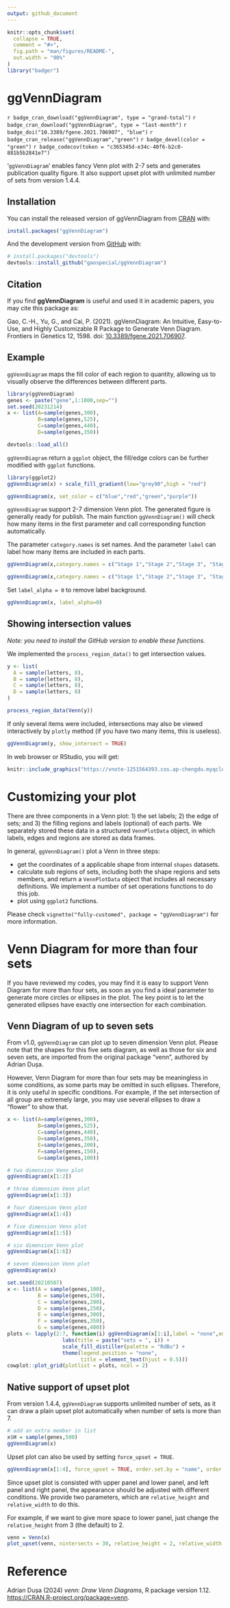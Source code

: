 ```yaml
---
output: github_document
---
```


<!-- README.md is generated from README.Rmd. Please edit that file -->

```r
knitr::opts_chunk$set(
  collapse = TRUE,
  comment = "#>",
  fig.path = "man/figures/README-",
  out.width = "90%"
)
library("badger")
```

# ggVennDiagram

<!-- badges: start -->
`r badge_cran_download("ggVennDiagram", type = "grand-total")`
`r badge_cran_download("ggVennDiagram", type = "last-month")`
`r badge_doi("10.3389/fgene.2021.706907", "blue")`
`r badge_cran_release("ggVennDiagram","green")`
`r badge_devel(color = "green")`
`r badge_codecov(token = "c365345d-e34c-40f6-b2c0-881b5b2841e7")`
<!-- badges: end -->

'`ggVennDiagram`' enables fancy Venn plot with 2-7 sets and generates publication quality figure. It also support upset plot with unlimited number of sets from version 1.4.4.

## Installation

You can install the released version of ggVennDiagram from [CRAN](https://CRAN.R-project.org) with:

``` r
install.packages("ggVennDiagram")
```

And the development version from [GitHub](https://github.com/) with:

``` r
# install.packages("devtools")
devtools::install_github("gaospecial/ggVennDiagram")
```


## Citation

If you find **ggVennDiagram** is useful and used it in academic papers, you may cite this package as:

Gao, C.-H., Yu, G., and Cai, P. (2021). ggVennDiagram: An Intuitive, Easy-to-Use, and Highly Customizable R Package to Generate Venn Diagram. Frontiers in Genetics 12, 1598. doi: [10.3389/fgene.2021.706907](https://www.frontiersin.org/articles/10.3389/fgene.2021.706907/full).



## Example

`ggVennDiagram` maps the fill color of each region to quantity, allowing us to visually observe the differences between different parts. 

```r
library(ggVennDiagram)
genes <- paste("gene",1:1000,sep="")
set.seed(20231214)
x <- list(A=sample(genes,300),
          B=sample(genes,525),
          C=sample(genes,440),
          D=sample(genes,350))
```

```r
devtools::load_all()
```


`ggVennDiagram` return a `ggplot` object, the fill/edge colors can be further modified with `ggplot` functions.

```r
library(ggplot2)
ggVennDiagram(x) + scale_fill_gradient(low="grey90",high = "red")

ggVennDiagram(x, set_color = c("blue","red","green","purple"))
```

`ggVennDiagram` support 2-7 dimension Venn plot. The generated figure is generally ready for publish. The main function `ggVennDiagram()` will check how many items in the first parameter and call corresponding function automatically.

The parameter `category.names` is set names. And the parameter `label` can label how many items are included in each parts.

```r
ggVennDiagram(x,category.names = c("Stage 1","Stage 2","Stage 3", "Stage4"))

ggVennDiagram(x,category.names = c("Stage 1","Stage 2","Stage 3", "Stage4"), label = "none")
```

Set `label_alpha = 0` to remove label background.

```r
ggVennDiagram(x, label_alpha=0)
```

## Showing intersection values

*Note: you need to install the GitHub version to enable these functions.*

We implemented the `process_region_data()` to get intersection values.

```r
y <- list(
  A = sample(letters, 8),
  B = sample(letters, 8),
  C = sample(letters, 8),
  D = sample(letters, 8)
)

process_region_data(Venn(y))
```

If only several items were included, intersections may also be viewed interactively by `plotly` method (if you have two many items, this is useless).


```r
ggVennDiagram(y, show_intersect = TRUE)
```

In web browser or RStudio, you will get:

```r
knitr::include_graphics("https://vnote-1251564393.cos.ap-chengdu.myqcloud.com/typora-img/intersection.gif")
```

# Customizing your plot

There are three components in a Venn plot: 1) the set labels; 2) the edge of sets;
and 3) the filling regions and labels (optional) of each parts. We separately stored these data in a structured `VennPlotData` object, in which labels, edges and regions are stored as data frames. 

In general, `ggVennDiagram()` plot a Venn in three steps:

- get the coordinates of a applicable shape from internal `shapes` datasets.
- calculate sub regions of sets, including both the shape regions and sets members,
  and return a `VennPlotData` object that includes all necessary definitions.
  We implement a number of set operations functions to do this job.
- plot using `ggplot2` functions.

Please check `vignette("fully-customed", package = "ggVennDiagram")` for more information.

# Venn Diagram for more than four sets

If you have reviewed my codes, you may find it is easy to support Venn Diagram for more than four sets,
as soon as you find a ideal parameter to generate more circles or ellipses in the plot. 
The key point is to let the generated ellipses have exactly one intersection for each combination.

## Venn Diagram of up to seven sets

From v1.0, `ggVennDiagram` can plot up to seven dimension Venn plot. Please note that the shapes for this five sets diagram, as well as those for six and seven sets, are imported from the original package “venn”, authored by Adrian Dușa.

However, Venn Diagram for more than four sets may be meaningless in some conditions, 
as some parts may be omitted in such ellipses. Therefore, it is only useful in specific conditions. 
For example, if the set intersection of all group are extremely large, you may use several
ellipses to draw a "flower" to show that.

```r
x <- list(A=sample(genes,300),
          B=sample(genes,525),
          C=sample(genes,440),
          D=sample(genes,350),
          E=sample(genes,200),
          F=sample(genes,150),
          G=sample(genes,100))

# two dimension Venn plot
ggVennDiagram(x[1:2])

# three dimension Venn plot
ggVennDiagram(x[1:3])

# four dimension Venn plot
ggVennDiagram(x[1:4])

# five dimension Venn plot
ggVennDiagram(x[1:5])

# six dimension Venn plot
ggVennDiagram(x[1:6])

# seven dimension Venn plot
ggVennDiagram(x)
```


```r
set.seed(20210507)
x <- list(A = sample(genes,100),
          B = sample(genes,150),
          C = sample(genes,200),
          D = sample(genes,250),
          E = sample(genes,300),
          F = sample(genes,350),
          G = sample(genes,400))
plots <- lapply(2:7, function(i) ggVennDiagram(x[1:i],label = "none",edge_size = 0.5) + 
                  labs(title = paste("sets = ", i)) + 
                  scale_fill_distiller(palette = "RdBu") +
                  theme(legend.position = "none",
                        title = element_text(hjust = 0.5)))
cowplot::plot_grid(plotlist = plots, ncol = 2)
```

## Native support of upset plot

From version 1.4.4, `ggVennDiagram` supports unlimited number of sets, as it can draw a plain upset plot automatically when number of sets is more than 7.

```r
# add an extra member in list
x$H = sample(genes,500)
ggVennDiagram(x)
```

Upset plot can also be used by setting `force_upset = TRUE`.

```r
ggVennDiagram(x[1:4], force_upset = TRUE, order.set.by = "name", order.intersect.by = "none")
```

Since upset plot is consisted with upper panel and lower panel, and left panel and right panel, the appearance should be adjusted with different conditions. We provide two parameters, which are `relative_height` and `relative_width` to do this.

For example, if we want to give more space to lower panel, just change the `relative_height` from 3 (the default) to 2.

```r
venn = Venn(x)
plot_upset(venn, nintersects = 30, relative_height = 2, relative_width = 0.3)
```

# Reference

Adrian Dușa (2024) _venn: Draw Venn Diagrams_, R package version 1.12. <https://CRAN.R-project.org/package=venn>.

